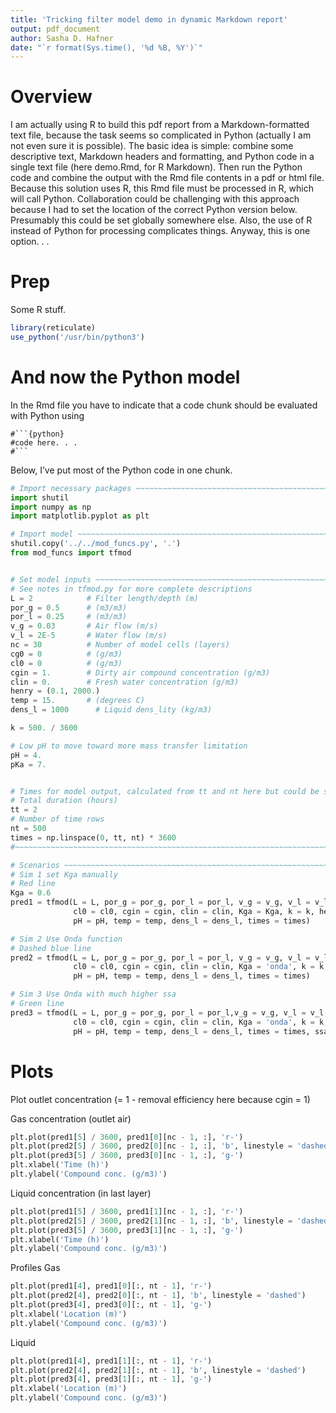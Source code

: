 ```yaml
---
title: 'Tricking filter model demo in dynamic Markdown report'
output: pdf_document
author: Sasha D. Hafner
date: "`r format(Sys.time(), '%d %B, %Y')`"
---
```


# Overview
I am actually using R to build this pdf report from a Markdown-formatted text file, because the task seems so complicated in Python (actually I am not even sure it is possible).
The basic idea is simple: combine some descriptive text, Markdown headers and formatting, and Python code in a single text file (here demo.Rmd, for R Markdown).
Then run the Python code and combine the output with the Rmd file contents in a pdf or html file.
Because this solution uses R, this Rmd file must be processed in R, which will call Python.
Collaboration could be challenging with this approach because I had to set the location of the correct Python version below.
Presumably this could be set globally somewhere else.
Also, the use of R instead of Python for processing complicates things.
Anyway, this is one option. . .

# Prep

Some R stuff.

```r
library(reticulate)
use_python('/usr/bin/python3')
```

# And now the Python model

In the Rmd file you have to indicate that a code chunk should be evaluated with Python using 
```
#```{python}
#code here. . .
#```
```

Below, I've put most of the Python code in one chunk.


```python
# Import necessary packages ~~~~~~~~~~~~~~~~~~~~~~~~~~~~~~~~~~~~~~~~~~~~~~~~~~~~~~~
import shutil
import numpy as np
import matplotlib.pyplot as plt

# Import model ~~~~~~~~~~~~~~~~~~~~~~~~~~~~~~~~~~~~~~~~~~~~~~~~~~~~~~~~~~~~~~~~~~~~
shutil.copy('../../mod_funcs.py', '.')
from mod_funcs import tfmod


# Set model inputs ~~~~~~~~~~~~~~~~~~~~~~~~~~~~~~~~~~~~~~~~~~~~~~~~~~~~~~~~~~~~~~~~
# See notes in tfmod.py for more complete descriptions
L = 2            # Filter length/depth (m)
por_g = 0.5      # (m3/m3)
por_l = 0.25     # (m3/m3)
v_g = 0.03       # Air flow (m/s)
v_l = 2E-5       # Water flow (m/s)
nc = 30          # Number of model cells (layers)
cg0 = 0          # (g/m3)
cl0 = 0          # (g/m3)
cgin = 1.        # Dirty air compound concentration (g/m3)
clin = 0.        # Fresh water concentration (g/m3)
henry = (0.1, 2000.)
temp = 15.       # (degrees C)
dens_l = 1000      # Liquid dens_lity (kg/m3)

k = 500. / 3600

# Low pH to move toward more mass transfer limitation
pH = 4.
pKa = 7.


# Times for model output, calculated from tt and nt here but could be set directly
# Total duration (hours)
tt = 2 
# Number of time rows
nt = 500
times = np.linspace(0, tt, nt) * 3600
#~~~~~~~~~~~~~~~~~~~~~~~~~~~~~~~~~~~~~~~~~~~~~~~~~~~~~~~~~~~~~~~~~~~~~~~~~~~~~~~~~~

# Scenarios ~~~~~~~~~~~~~~~~~~~~~~~~~~~~~~~~~~~~~~~~~~~~~~~~~~~~~~~~~~~~~~~~~~~~~~~
# Sim 1 set Kga manually
# Red line
Kga = 0.6
pred1 = tfmod(L = L, por_g = por_g, por_l = por_l, v_g = v_g, v_l = v_l, nc = nc, cg0 = cg0, 
              cl0 = cl0, cgin = cgin, clin = clin, Kga = Kga, k = k, henry = henry, pKa = pKa, 
              pH = pH, temp = temp, dens_l = dens_l, times = times)

# Sim 2 Use Onda function
# Dashed blue line
pred2 = tfmod(L = L, por_g = por_g, por_l = por_l, v_g = v_g, v_l = v_l, nc = nc, cg0 = cg0, 
              cl0 = cl0, cgin = cgin, clin = clin, Kga = 'onda', k = k, henry = henry, pKa = pKa, 
              pH = pH, temp = temp, dens_l = dens_l, times = times)

# Sim 3 Use Onda with much higher ssa
# Green line
pred3 = tfmod(L = L, por_g = por_g, por_l = por_l,v_g = v_g, v_l = v_l, nc = nc, cg0 = cg0, 
              cl0 = cl0, cgin = cgin, clin = clin, Kga = 'onda', k = k, henry = henry, pKa = pKa, 
              pH = pH, temp = temp, dens_l = dens_l, times = times, ssa = 1E6)

```

# Plots
Plot outlet concentration (= 1 - removal efficiency here because cgin = 1)

Gas concentration (outlet air) 

```python
plt.plot(pred1[5] / 3600, pred1[0][nc - 1, :], 'r-')
plt.plot(pred2[5] / 3600, pred2[0][nc - 1, :], 'b', linestyle = 'dashed')
plt.plot(pred3[5] / 3600, pred3[0][nc - 1, :], 'g-')
plt.xlabel('Time (h)')
plt.ylabel('Compound conc. (g/m3)')
```

Liquid concentration (in last layer)
```python
plt.plot(pred1[5] / 3600, pred1[1][nc - 1, :], 'r-')
plt.plot(pred2[5] / 3600, pred2[1][nc - 1, :], 'b', linestyle = 'dashed')
plt.plot(pred3[5] / 3600, pred3[1][nc - 1, :], 'g-')
plt.xlabel('Time (h)')
plt.ylabel('Compound conc. (g/m3)')
```

Profiles
Gas
```python
plt.plot(pred1[4], pred1[0][:, nt - 1], 'r-')
plt.plot(pred2[4], pred2[0][:, nt - 1], 'b', linestyle = 'dashed')
plt.plot(pred3[4], pred3[0][:, nt - 1], 'g-')
plt.xlabel('Location (m)')
plt.ylabel('Compound conc. (g/m3)')
```

Liquid
```python
plt.plot(pred1[4], pred1[1][:, nt - 1], 'r-')
plt.plot(pred2[4], pred2[1][:, nt - 1], 'b', linestyle = 'dashed')
plt.plot(pred3[4], pred3[1][:, nt - 1], 'g-')
plt.xlabel('Location (m)')
plt.ylabel('Compound conc. (g/m3)')

```

